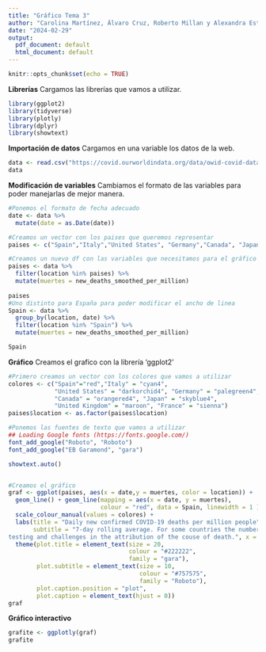 ```yaml
---
title: "Gráfico Tema 3"
author: "Carolina Martínez, Álvaro Cruz, Roberto Millan y Alexandra Estela Garcia"
date: "2024-02-29"
output:
  pdf_document: default
  html_document: default
---
```


```r
knitr::opts_chunk$set(echo = TRUE)
```

**Librerías**
Cargamos las librerías que vamos a utilizar.

```r
library(ggplot2)
library(tidyverse)
library(plotly)
library(dplyr)
library(showtext)
```

**Importación de datos**
Cargamos en una variable los datos de la web.
```r
data <- read.csv("https://covid.ourworldindata.org/data/owid-covid-data.csv")
data
```

**Modificación de variables**
Cambiamos el formato de las variables para poder manejarlas de mejor manera.

```r
#Ponemos el formato de fecha adecuado
date <- data %>%
  mutate(date = as.Date(date))

#Creamos un vector con los paises que queremos representar
paises <- c("Spain","Italy","United States", "Germany","Canada", "Japan","United Kingdom", "France")

#Creamos un nuevo df con las variables que necesitamos para el gráfico
paises <- data %>% 
  filter(location %in% paises) %>%
  mutate(muertes = new_deaths_smoothed_per_million) 
  
paises
#Uno distinto para España para poder modificar el ancho de linea
Spain <- data %>% 
  group_by(location, date) %>% 
  filter(location %in% "Spain") %>%
  mutate(muertes = new_deaths_smoothed_per_million)

Spain
```




**Gráfico**
Creamos el grafico con la librería 'ggplot2'

```r
#Primero creamos un vector con los colores que vamos a utilizar
colores <- c("Spain"="red","Italy" = "cyan4",
             "United States" = "darkorchid4", "Germany" = "palegreen4",
             "Canada" = "orangered4", "Japan" = "skyblue4", 
             "United Kingdom" = "maroon", "France" = "sienna")
paises$location <- as.factor(paises$location)

#Ponemos las fuentes de texto que vamos a utilizar
## Loading Google fonts (https://fonts.google.com/)
font_add_google("Roboto", "Roboto")
font_add_google("EB Garamond", "gara")

showtext.auto()


#Creamos el gráfico
graf <- ggplot(paises, aes(x = date,y = muertes, color = location)) +
  geom_line() + geom_line(mapping = aes(x = date, y = muertes),
                          colour = "red", data = Spain, linewidth = 1 ) + 
  scale_colour_manual(values = colores) + 
  labs(title = "Daily new confirmed COVID-19 deaths per million people", 
       subtitle = "7-day rolling average. For some countries the number of confirmed deaths is much lower than the true number of deaths. This is because of limited
testing and challenges in the attribution of the couse of death.", x = NULL, y = NULL, caption = "Source:Johns Hopkins University CSSE COVID-19 Data") + 
  theme(plot.title = element_text(size = 20, 
                                  colour = "#222222",
                                  family = "gara"),
        plot.subtitle = element_text(size = 10,
                                     colour = "#757575",
                                     family = "Roboto"),
        plot.caption.position = "plot",
        plot.caption = element_text(hjust = 0))
graf
```


**Gráfico interactivo**

```r
grafite <- ggplotly(graf)
grafite

```




